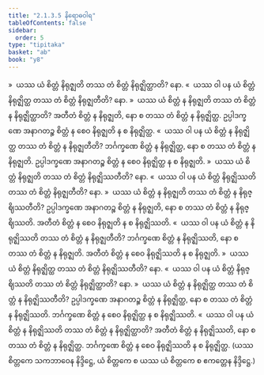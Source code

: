 ```yaml
---
title: "2.1.3.5 နိရောဓဝါရ"
tableOfContents: false
sidebar:
  order: 5
type: "tipitaka"
basket: "ab"
book: "y8"
---
```



<DynamicBreadcrumb />

<Division number="111" book="y8" e="ch" v="34" p="315">

<Paragraph number="537" book="y8">
»  ယဿ ယံ စိတ္တံ နိရုဇ္ဈတိ တဿ တံ စိတ္တံ နိရုဇ္ဈိတ္ထာတိ? နော.
</Paragraph>

<Paragraph number="538" book="y8">
«  ယဿ ဝါ ပန ယံ စိတ္တံ နိရုဇ္ဈိတ္ထ တဿ တံ စိတ္တံ နိရုဇ္ဈတီတိ? နော.
</Paragraph>

<Paragraph number="539" book="y8">
»  ယဿ ယံ စိတ္တံ န နိရုဇ္ဈတိ တဿ တံ စိတ္တံ န နိရုဇ္ဈိတ္ထာတိ?
</Paragraph>

<Paragraph number="540" book="y8">
အတီတံ စိတ္တံ န နိရုဇ္ဈတိ, နော စ တဿ တံ စိတ္တံ န နိရုဇ္ဈိတ္ထ. ဥပ္ပါဒက္ခဏေ အနာဂတဉ္စ စိတ္တံ န စေဝ နိရုဇ္ဈတိ န စ နိရုဇ္ဈိတ္ထ.
</Paragraph>

<Paragraph number="541" book="y8">
«  ယဿ ဝါ ပန ယံ စိတ္တံ န နိရုဇ္ဈိတ္ထ တဿ တံ စိတ္တံ န နိရုဇ္ဈတီတိ?
</Paragraph>

<Paragraph number="542" book="y8">
ဘင်္ဂက္ခဏေ စိတ္တံ န နိရုဇ္ဈိတ္ထ, နော စ တဿ တံ စိတ္တံ န နိရုဇ္ဈတိ. ဥပ္ပါဒက္ခဏေ အနာဂတဉ္စ စိတ္တံ န စေဝ နိရုဇ္ဈိတ္ထ န စ နိရုဇ္ဈတိ.
</Paragraph>

</Division>
<Division number="112" book="y8" e="ch" v="34" p="315">

<Paragraph number="543" book="y8">
»  ယဿ ယံ စိတ္တံ နိရုဇ္ဈတိ တဿ တံ စိတ္တံ နိရုဇ္ဈိဿတီတိ? နော.
</Paragraph>

<Paragraph number="544" book="y8">
«  ယဿ ဝါ ပန ယံ စိတ္တံ နိရုဇ္ဈိဿတိ တဿ တံ စိတ္တံ နိရုဇ္ဈတီတိ? နော.
</Paragraph>

<Paragraph number="545" book="y8">
»  ယဿ ယံ စိတ္တံ န နိရုဇ္ဈတိ တဿ တံ စိတ္တံ န နိရုဇ္ဈိဿတီတိ?
</Paragraph>

<Paragraph number="546" book="y8">
ဥပ္ပါဒက္ခဏေ အနာဂတဉ္စ စိတ္တံ န နိရုဇ္ဈတိ, နော စ တဿ တံ စိတ္တံ န နိရုဇ္ဈိဿတိ. အတီတံ စိတ္တံ န စေဝ နိရုဇ္ဈတိ န စ နိရုဇ္ဈိဿတိ.
</Paragraph>

<Paragraph number="547" book="y8">
«  ယဿ ဝါ ပန ယံ စိတ္တံ န နိရုဇ္ဈိဿတိ တဿ တံ စိတ္တံ န နိရုဇ္ဈတီတိ?
</Paragraph>

<Paragraph number="548" book="y8">
ဘင်္ဂက္ခဏေ စိတ္တံ န နိရုဇ္ဈိဿတိ, နော စ တဿ တံ စိတ္တံ န နိရုဇ္ဈတိ. အတီတံ စိတ္တံ န စေဝ နိရုဇ္ဈိဿတိ န စ နိရုဇ္ဈတိ.
</Paragraph>

</Division>
<Division number="113" book="y8" e="ch" v="34" p="315">

<Paragraph number="549" book="y8">
»  ယဿ ယံ စိတ္တံ နိရုဇ္ဈိတ္ထ တဿ တံ စိတ္တံ နိရုဇ္ဈိဿတီတိ? နော.
</Paragraph>

<Paragraph number="550" book="y8">
«  ယဿ ဝါ ပန ယံ စိတ္တံ နိရုဇ္ဈိဿတိ တဿ တံ စိတ္တံ နိရုဇ္ဈိတ္ထာတိ? နော.
</Paragraph>

<Paragraph number="551" book="y8">
»  ယဿ ယံ စိတ္တံ န နိရုဇ္ဈိတ္ထ တဿ တံ စိတ္တံ န နိရုဇ္ဈိဿတီတိ?
</Paragraph>

<Paragraph number="552" book="y8">
ဥပ္ပါဒက္ခဏေ အနာဂတဉ္စ စိတ္တံ န နိရုဇ္ဈိတ္ထ, နော စ တဿ တံ စိတ္တံ န နိရုဇ္ဈိဿတိ. ဘင်္ဂက္ခဏေ စိတ္တံ န စေဝ နိရုဇ္ဈိတ္ထ န စ နိရုဇ္ဈိဿတိ.
</Paragraph>

<Paragraph number="553" book="y8">
«  ယဿ ဝါ ပန ယံ စိတ္တံ န နိရုဇ္ဈိဿတိ တဿ တံ စိတ္တံ န နိရုဇ္ဈိတ္ထာတိ?
</Paragraph>

<Paragraph number="554" book="y8">
အတီတံ စိတ္တံ န နိရုဇ္ဈိဿတိ, နော စ တဿ တံ စိတ္တံ န နိရုဇ္ဈိတ္ထ. ဘင်္ဂက္ခဏေ စိတ္တံ န စေဝ နိရုဇ္ဈိဿတိ န စ နိရုဇ္ဈိတ္ထ.
</Paragraph>

<Paragraph number="555" book="y8">
(ယဿ စိတ္တကေ သကဘာဝေန နိဒ္ဒိဋ္ဌေ, ယံ စိတ္တကေ စ ယဿ ယံ စိတ္တကေ စ ဧကတ္တေန နိဒ္ဒိဋ္ဌေ.)
</Paragraph>
</Division>
